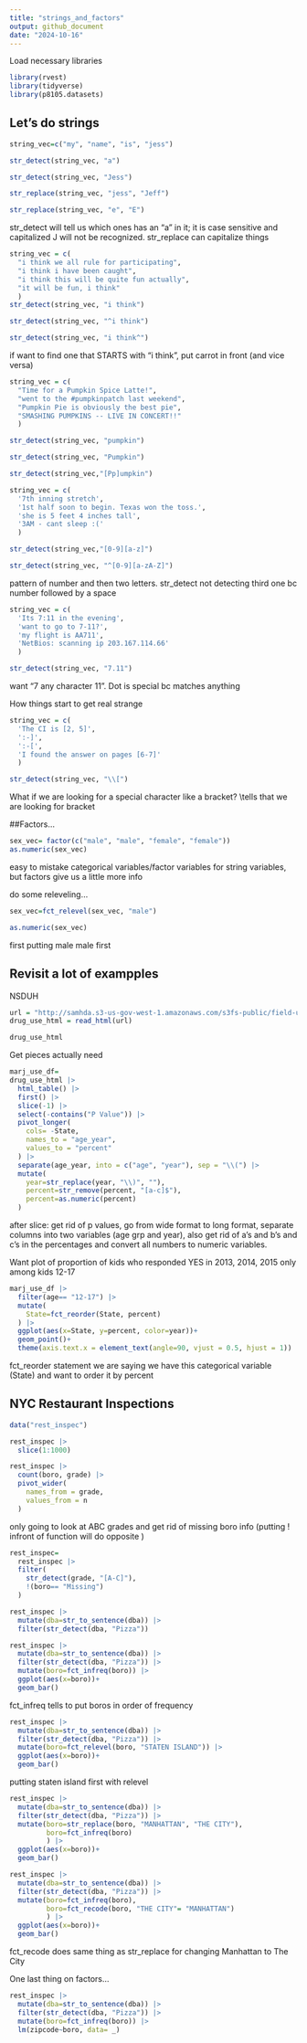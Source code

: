 ```yaml
---
title: "strings_and_factors"
output: github_document
date: "2024-10-16"
---
```

Load necessary libraries
```r
library(rvest)
library(tidyverse)
library(p8105.datasets)

```

## Let's do strings

```r
string_vec=c("my", "name", "is", "jess")

str_detect(string_vec, "a")

str_detect(string_vec, "Jess")

str_replace(string_vec, "jess", "Jeff")

str_replace(string_vec, "e", "E")
```
str_detect will tell us which ones has an "a" in it; it is case sensitive and capitalized J will not be recognized. str_replace can capitalize things

```r
string_vec = c(
  "i think we all rule for participating",
  "i think i have been caught",
  "i think this will be quite fun actually",
  "it will be fun, i think"
  )
str_detect(string_vec, "i think")

str_detect(string_vec, "^i think")

str_detect(string_vec, "i think^")
```
if want to find one that STARTS with "i think", put carrot in front (and vice versa)

```r
string_vec = c(
  "Time for a Pumpkin Spice Latte!",
  "went to the #pumpkinpatch last weekend",
  "Pumpkin Pie is obviously the best pie",
  "SMASHING PUMPKINS -- LIVE IN CONCERT!!"
  )

str_detect(string_vec, "pumpkin")

str_detect(string_vec, "Pumpkin")

str_detect(string_vec,"[Pp]umpkin")
```


```r
string_vec = c(
  '7th inning stretch',
  '1st half soon to begin. Texas won the toss.',
  'she is 5 feet 4 inches tall',
  '3AM - cant sleep :('
  )

str_detect(string_vec,"[0-9][a-z]")

str_detect(string_vec, "^[0-9][a-zA-Z]")
```
pattern of number and then two letters. str_detect not detecting third one bc number followed by a space


```r
string_vec = c(
  'Its 7:11 in the evening',
  'want to go to 7-11?',
  'my flight is AA711',
  'NetBios: scanning ip 203.167.114.66'
  )

str_detect(string_vec, "7.11")
```
want "7 any character 11". Dot is special bc matches anything


How things start to get real strange
```r
string_vec = c(
  'The CI is [2, 5]',
  ':-]',
  ':-[',
  'I found the answer on pages [6-7]'
  )

str_detect(string_vec, "\\[")
```
What if we are looking for a special character like a bracket? \\tells that we are looking for bracket

##Factors...

```r
sex_vec= factor(c("male", "male", "female", "female"))
as.numeric(sex_vec)
```
easy to mistake categorical variables/factor variables for string variables, but factors give us a little more info



do some releveling...
```r
sex_vec=fct_relevel(sex_vec, "male")

as.numeric(sex_vec)
```
first putting male male first


## Revisit a lot of exampples

NSDUH

```r
url = "http://samhda.s3-us-gov-west-1.amazonaws.com/s3fs-public/field-uploads/2k15StateFiles/NSDUHsaeShortTermCHG2015.htm"
drug_use_html = read_html(url)

drug_use_html
```

Get pieces actually need
```r
marj_use_df=
drug_use_html |> 
  html_table() |> 
  first() |> 
  slice(-1) |> 
  select(-contains("P Value")) |> 
  pivot_longer(
    cols= -State,
    names_to = "age_year",
    values_to = "percent"
  ) |> 
  separate(age_year, into = c("age", "year"), sep = "\\(") |> 
  mutate(
    year=str_replace(year, "\\)", ""),
    percent=str_remove(percent, "[a-c]$"),
    percent=as.numeric(percent)
  )
```
after slice: get rid of p values, go from wide format to long format, separate columns into two variables (age grp and year), also get rid of a's and b's and c's in the percentages and convert all numbers to numeric variables.


Want plot of proportion of kids who responded YES in 2013, 2014, 2015 only among kids 12-17
```r
marj_use_df |> 
  filter(age== "12-17") |> 
  mutate(
    State=fct_reorder(State, percent)
  ) |> 
  ggplot(aes(x=State, y=percent, color=year))+
  geom_point()+
  theme(axis.text.x = element_text(angle=90, vjust = 0.5, hjust = 1))
```
fct_reorder statement we are saying we have this categorical variable (State) and want to order it by percent


## NYC Restaurant Inspections
```r
data("rest_inspec")

rest_inspec |> 
  slice(1:1000)
```

```r
rest_inspec |> 
  count(boro, grade) |> 
  pivot_wider(
    names_from = grade,
    values_from = n
  )
```

only going to look at ABC grades and get rid of missing boro info (putting ! infront of function will do opposite )
```r
rest_inspec=
  rest_inspec |> 
  filter(
    str_detect(grade, "[A-C]"),
    !(boro== "Missing")
  )
```

```r
rest_inspec |> 
  mutate(dba=str_to_sentence(dba)) |> 
  filter(str_detect(dba, "Pizza"))
```


```r
rest_inspec |> 
  mutate(dba=str_to_sentence(dba)) |> 
  filter(str_detect(dba, "Pizza")) |> 
  mutate(boro=fct_infreq(boro)) |> 
  ggplot(aes(x=boro))+
  geom_bar()
```
fct_infreq tells to put boros in order of frequency


```r
rest_inspec |> 
  mutate(dba=str_to_sentence(dba)) |> 
  filter(str_detect(dba, "Pizza")) |> 
  mutate(boro=fct_relevel(boro, "STATEN ISLAND")) |> 
  ggplot(aes(x=boro))+
  geom_bar()
```
putting staten island first with relevel


```r
rest_inspec |> 
  mutate(dba=str_to_sentence(dba)) |> 
  filter(str_detect(dba, "Pizza")) |> 
  mutate(boro=str_replace(boro, "MANHATTAN", "THE CITY"),
         boro=fct_infreq(boro)
         ) |> 
  ggplot(aes(x=boro))+
  geom_bar()
```


```r
rest_inspec |> 
  mutate(dba=str_to_sentence(dba)) |> 
  filter(str_detect(dba, "Pizza")) |> 
  mutate(boro=fct_infreq(boro),
         boro=fct_recode(boro, "THE CITY"= "MANHATTAN")
         ) |> 
  ggplot(aes(x=boro))+
  geom_bar()
```
fct_recode does same thing as str_replace for changing Manhattan to The City


One last thing on factors...

```r
rest_inspec |> 
  mutate(dba=str_to_sentence(dba)) |> 
  filter(str_detect(dba, "Pizza")) |> 
  mutate(boro=fct_infreq(boro)) |> 
  lm(zipcode~boro, data= _)
```




